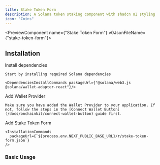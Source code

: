 ```yaml
---
title: Stake Token Form
description: A Solana token staking component with shadcn UI styling
icon: "Coins"
---
```



<PreviewComponent name={"Stake Token Form"} v0JsonFileName={"stake-token-form"}>
  <StakeForm className="max-w-md" />
</PreviewComponent>

## Installation

<Steps>
  <Step>
    Install dependencies

    Start by installing required Solana dependencies

    <DependenciesInstallCommands packageUrl={"@solana/web3.js @solana/wallet-adapter-react"}/>

  </Step>

  <Step>
    Add Wallet Provider

    Make sure you have added the Wallet Provider to your application. If not, follow the steps in the [Connect Wallet Button](/docs/onchainkit/connect-wallet-button) guide first.

  </Step>

  <Step>
    Add Stake Token Form

    <InstallationCommands
      packageUrl={`${process.env.NEXT_PUBLIC_BASE_URL}/r/stake-token-form.json`}
    />

  </Step>
</Steps>

### Basic Usage
